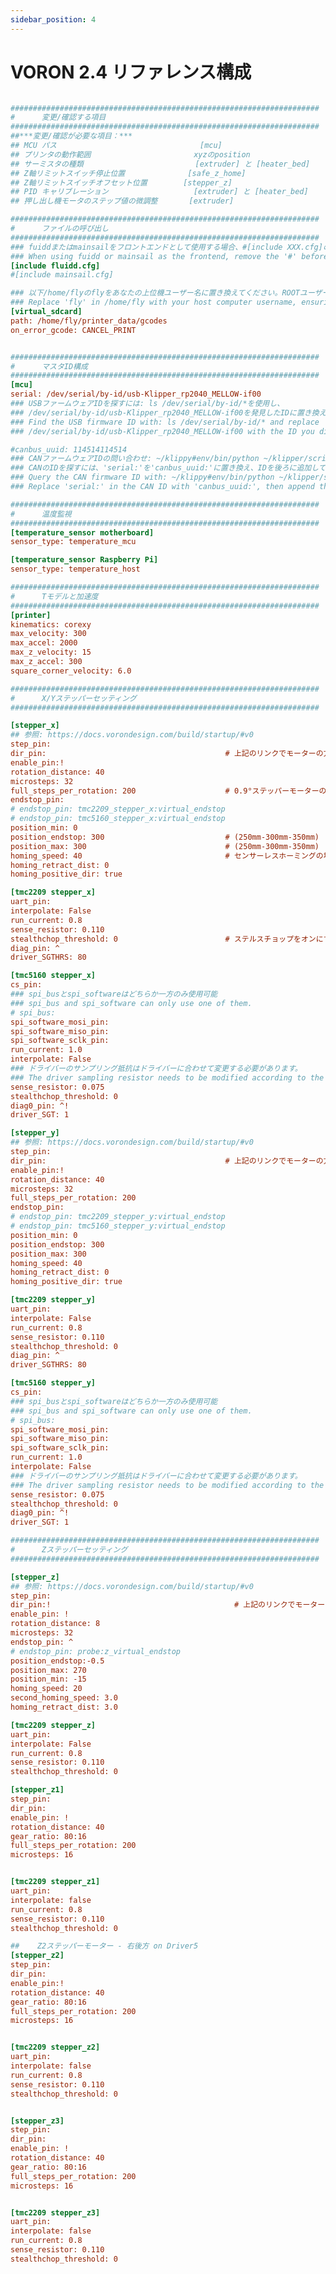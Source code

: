 ```yaml
---
sidebar_position: 4
---
```


# VORON 2.4 リファレンス構成

```cfg

#####################################################################
#      変更/確認する項目
#####################################################################
##***変更/確認が必要な項目：***
## MCU パス                                [mcu] 
## プリンタの動作範囲                       xyzのposition   
## サーミスタの種類                         [extruder] と [heater_bed]
## Z軸リミットスイッチ停止位置              [safe_z_home] 
## Z軸リミットスイッチオフセット位置        [stepper_z] 
## PID キャリブレーション                   [extruder] と [heater_bed] 
## 押し出し機モータのステップ値の微調整       [extruder] 

#####################################################################
#      ファイルの呼び出し
#####################################################################
### fuiddまたはmainsailをフロントエンドとして使用する場合、#[include XXX.cfg]の前の#を削除してください。
### When using fuidd or mainsail as the frontend, remove the '#' before #[include XXX.cfg].
[include fluidd.cfg]
#[include mainsail.cfg]

### 以下/home/flyのflyをあなたの上位機ユーザー名に置き換えてください。ROOTユーザーでないことを確認してください。
### Replace 'fly' in /home/fly with your host computer username, ensuring it's not the ROOT user.
[virtual_sdcard]
path: /home/fly/printer_data/gcodes
on_error_gcode: CANCEL_PRINT


#####################################################################
#      マスタID構成
#####################################################################
[mcu]
serial: /dev/serial/by-id/usb-Klipper_rp2040_MELLOW-if00
### USBファームウェアIDを探すには: ls /dev/serial/by-id/*を使用し、
### /dev/serial/by-id/usb-Klipper_rp2040_MELLOW-if00を発見したIDに置き換えてください。
### Find the USB firmware ID with: ls /dev/serial/by-id/* and replace
### /dev/serial/by-id/usb-Klipper_rp2040_MELLOW-if00 with the ID you discover.

#canbus_uuid: 114514114514
### CANファームウェアIDの問い合わせ: ~/klippy#env/bin/python ~/klipper/scripts/canbus_query.py can0
### CANのIDを探すには、'serial:'を'canbus_uuid:'に置き換え、IDを後ろに追加してください。
### Query the CAN firmware ID with: ~/klippy#env/bin/python ~/klipper/scripts/canbus_query.py can0
### Replace 'serial:' in the CAN ID with 'canbus_uuid:', then append the ID.

#####################################################################
#      温度監視
#####################################################################
[temperature_sensor motherboard]
sensor_type: temperature_mcu

[temperature_sensor Raspberry Pi]
sensor_type: temperature_host

#####################################################################
#      Tモデルと加速度
#####################################################################
[printer]
kinematics: corexy
max_velocity: 300
max_accel: 2000
max_z_velocity: 15
max_z_accel: 300
square_corner_velocity: 6.0

#####################################################################
#      X/Yステッパーセッティング
#####################################################################

[stepper_x]
## 参照: https://docs.vorondesign.com/build/startup/#v0
step_pin:
dir_pin:                                        # 上記のリンクでモーターの方向を確認してください。反転している場合、!gpio3の前に!を追加してください。
enable_pin:! 
rotation_distance: 40
microsteps: 32
full_steps_per_rotation: 200                    # 0.9°ステッパーモーターの場合は400に設定してください。1.8°ステッパーモーターの場合は200です。
endstop_pin:
# endstop_pin: tmc2209_stepper_x:virtual_endstop
# endstop_pin: tmc5160_stepper_x:virtual_endstop
position_min: 0
position_endstop: 300                           # (250mm-300mm-350mm)
position_max: 300                               # (250mm-300mm-350mm)
homing_speed: 40                                # センサーレスホーミングの場合は40mm/sを超えないように推奨されます。
homing_retract_dist: 0
homing_positive_dir: true

[tmc2209 stepper_x]
uart_pin:
interpolate: False
run_current: 0.8
sense_resistor: 0.110
stealthchop_threshold: 0                        # ステルスチョップをオンにするには999999を設定し、0を設定するとスプレッドサイクルを使用します。
diag_pin: ^
driver_SGTHRS: 80

[tmc5160 stepper_x]
cs_pin:
### spi_busとspi_softwareはどちらか一方のみ使用可能
### spi_bus and spi_software can only use one of them.
# spi_bus:
spi_software_mosi_pin:
spi_software_miso_pin:
spi_software_sclk_pin:
run_current: 1.0
interpolate: False
### ドライバーのサンプリング抵抗はドライバーに合わせて変更する必要があります。
### The driver sampling resistor needs to be modified according to the driver.
sense_resistor: 0.075
stealthchop_threshold: 0
diag0_pin: ^!
driver_SGT: 1

[stepper_y]
## 参照: https://docs.vorondesign.com/build/startup/#v0
step_pin:
dir_pin:                                        # 上記のリンクでモーターの方向を確認してください。反転している場合、!gpio0の前に!を追加してください。
enable_pin:!
rotation_distance: 40
microsteps: 32
full_steps_per_rotation: 200
endstop_pin:
# endstop_pin: tmc2209_stepper_y:virtual_endstop
# endstop_pin: tmc5160_stepper_y:virtual_endstop
position_min: 0
position_endstop: 300
position_max: 300
homing_speed: 40 
homing_retract_dist: 0
homing_positive_dir: true

[tmc2209 stepper_y]
uart_pin:
interpolate: False
run_current: 0.8
sense_resistor: 0.110
stealthchop_threshold: 0
diag_pin: ^
driver_SGTHRS: 80

[tmc5160 stepper_y]
cs_pin:
### spi_busとspi_softwareはどちらか一方のみ使用可能
### spi_bus and spi_software can only use one of them.
# spi_bus:
spi_software_mosi_pin:
spi_software_miso_pin:
spi_software_sclk_pin:
run_current: 1.0
interpolate: False
### ドライバーのサンプリング抵抗はドライバーに合わせて変更する必要があります。
### The driver sampling resistor needs to be modified according to the driver.
sense_resistor: 0.075
stealthchop_threshold: 0
diag0_pin: ^!
driver_SGT: 1

#####################################################################
#      Zステッパーセッティング
#####################################################################

[stepper_z]
## 参照: https://docs.vorondesign.com/build/startup/#v0
step_pin:
dir_pin:!                                         # 上記のリンクでモーターの方向を確認してください。反転している場合、!gpio25の前に!を追加してください。
enable_pin: !
rotation_distance: 8
microsteps: 32
endstop_pin: ^
# endstop_pin: probe:z_virtual_endstop  
position_endstop:-0.5
position_max: 270
position_min: -15
homing_speed: 20
second_homing_speed: 3.0
homing_retract_dist: 3.0

[tmc2209 stepper_z]
uart_pin:
interpolate: False
run_current: 0.8
sense_resistor: 0.110
stealthchop_threshold: 0

[stepper_z1]
step_pin: 
dir_pin:
enable_pin: !
rotation_distance: 40
gear_ratio: 80:16
full_steps_per_rotation: 200
microsteps: 16


[tmc2209 stepper_z1]
uart_pin:
interpolate: false
run_current: 0.8
sense_resistor: 0.110
stealthchop_threshold: 0

##    Z2ステッパーモーター - 右後方 on Driver5
[stepper_z2]
step_pin:
dir_pin:
enable_pin:!
rotation_distance: 40
gear_ratio: 80:16
full_steps_per_rotation: 200
microsteps: 16


[tmc2209 stepper_z2]
uart_pin:
interpolate: false
run_current: 0.8
sense_resistor: 0.110
stealthchop_threshold: 0


[stepper_z3]
step_pin: 
dir_pin: 
enable_pin: !
rotation_distance: 40
gear_ratio: 80:16
full_steps_per_rotation: 200
microsteps: 16


[tmc2209 stepper_z3]
uart_pin: 
interpolate: false
run_current: 0.8
sense_resistor: 0.110
stealthchop_threshold: 0

```